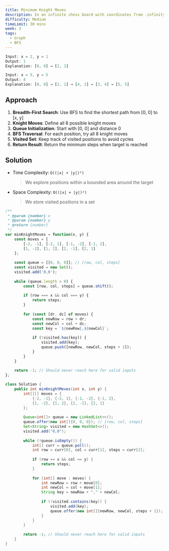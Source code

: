 ```yaml
---
title: Minimum Knight Moves
description: In an infinite chess board with coordinates from -infinity to +infinity, you have a knight at square [0, 0]. A knight has 8 possible moves it can make. Return the minimum number of steps needed to move the knight to the square [x, y].
difficulty: Medium
timeLimit: 30 mins
week: 3
tags:
  - Graph
  - BFS
---
```


```js title="Example"
Input: x = 2, y = 1
Output: 1
Explanation: [0, 0] → [2, 1]

Input: x = 5, y = 5
Output: 4
Explanation: [0, 0] → [2, 1] → [4, 2] → [3, 4] → [5, 5]
```

## Approach

1. **Breadth-First Search**: Use BFS to find the shortest path from [0, 0] to [x, y]
2. **Knight Moves**: Define all 8 possible knight moves
3. **Queue Initialization**: Start with [0, 0] and distance 0
4. **BFS Traversal**: For each position, try all 8 knight moves
5. **Visited Set**: Keep track of visited positions to avoid cycles
6. **Return Result**: Return the minimum steps when target is reached

## Solution

- Time Complexity: `O((|x| + |y|)²)`
  > We explore positions within a bounded area around the target
- Space Complexity: `O((|x| + |y|)²)`
  > We store visited positions in a set

```js tab="JavaScript"
/**
 * @param {number} x
 * @param {number} y
 * @return {number}
 */
var minKnightMoves = function(x, y) {
    const moves = [
        [-2, -1], [-2, 1], [-1, -2], [-1, 2],
        [1, -2], [1, 2], [2, -1], [2, 1]
    ];
    
    const queue = [[0, 0, 0]]; // [row, col, steps]
    const visited = new Set();
    visited.add('0,0');
    
    while (queue.length > 0) {
        const [row, col, steps] = queue.shift();
        
        if (row === x && col === y) {
            return steps;
        }
        
        for (const [dr, dc] of moves) {
            const newRow = row + dr;
            const newCol = col + dc;
            const key = `${newRow},${newCol}`;
            
            if (!visited.has(key)) {
                visited.add(key);
                queue.push([newRow, newCol, steps + 1]);
            }
        }
    }
    
    return -1; // Should never reach here for valid inputs
};
```

```java tab="Java"
class Solution {
    public int minKnightMoves(int x, int y) {
        int[][] moves = {
            {-2, -1}, {-2, 1}, {-1, -2}, {-1, 2},
            {1, -2}, {1, 2}, {2, -1}, {2, 1}
        };
        
        Queue<int[]> queue = new LinkedList<>();
        queue.offer(new int[]{0, 0, 0}); // [row, col, steps]
        Set<String> visited = new HashSet<>();
        visited.add("0,0");
        
        while (!queue.isEmpty()) {
            int[] curr = queue.poll();
            int row = curr[0], col = curr[1], steps = curr[2];
            
            if (row == x && col == y) {
                return steps;
            }
            
            for (int[] move : moves) {
                int newRow = row + move[0];
                int newCol = col + move[1];
                String key = newRow + "," + newCol;
                
                if (!visited.contains(key)) {
                    visited.add(key);
                    queue.offer(new int[]{newRow, newCol, steps + 1});
                }
            }
        }
        
        return -1; // Should never reach here for valid inputs
    }
}
```

